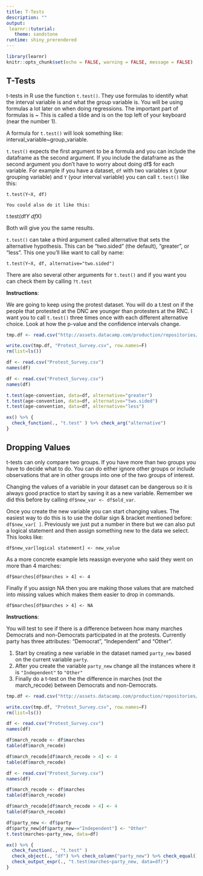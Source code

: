 ```yaml
---
title: T-Tests
description: ""
output:
 learnr::tutorial:
   theme: sandstone
runtime: shiny_prerendered
---
```



```r
library(learnr)
knitr::opts_chunk$set(echo = FALSE, warning = FALSE, message = FALSE)
```
## T-Tests

t-tests in R use the function `t.test()`. They use formulas to identify what the interval variable is and what the group variable is. You will be using formulas a lot later on when doing regressions. The important part of formulas is ~ This is called a tilde and is on the top left of your keyboard (near the number 1). 

A formula for `t.test()` will look something like: interval_variable~group_variable. 

`t.test()` expects the first argument to be a formula and you can include the dataframe as the second argument. If you include the dataframe as the second argument you don't have to worry about doing df$ for each variable. For example if you have a dataset, `df` with two variables `X` (your grouping variable) and `Y` (your interval variable) you can call `t.test()` like this: 

```
t.test(Y~X, df) 

You could also do it like this:

```
t.test(df$Y~df$X)

Both will give you the same results.   

`t.test()` can take a third argument called alternative that sets the alternative hypothesis. This can be "two.sided" (the default), "greater", or "less". This one you'll like want to call by name:

```
t.test(Y~X, df, alternative="two.sided")
```

There are also several other arguments for `t.test()` and if you want you can check them by calling `?t.test`

**Instructions**:

We are going to keep using the protest dataset. You will do a t.test on if the people that protested at the DNC are younger than protesters at the RNC. I want you to call `t.test()` three times once with each different alternative choice. Look at how the p-value and the confidence intervals change.


```r
tmp.df <- read.csv("http://assets.datacamp.com/production/repositories/3406/datasets/41ae7a219de8ed396ebf3d49e6561a03fe27541a/protest_survey.csv")

write.csv(tmp.df, "Protest_Survey.csv", row.names=F)
rm(list=ls())
```

```r
df <- read.csv("Protest_Survey.csv")
names(df) 
```

```r
df <- read.csv("Protest_Survey.csv")
names(df) 

t.test(age~convention, data=df, alternative="greater")
t.test(age~convention, data=df, alternative="two.sided")
t.test(age~convention, data=df, alternative="less")
```

```r
ex() %>% {
  check_function(., "t.test" ) %>% check_arg("alternative")
}
```

## Dropping Values

t-tests can only compare two groups. If you have more than two groups you have to decide what to do. You can do either ignore other groups or include observations that are in other groups into one of the two groups of interest. 

Changing the values of a variable in your dataset can be dangerous so it is always good practice to start by saving it as a new variable. Remember we did this before by calling `df$new_var <- df$old_var`. 

Once you create the new variable you can start changing values. The easiest way to do this is to use the dollar sign & bracket mentioned before: `df$new_var[ ]`. Previously we just put a number in there but we can also put a logical statement and then assign something new to the data we select. This looks like:

```
df$new_var[logical statement] <- new_value 
```

As a more concrete example lets reassign everyone who said they went on more than 4 marches:

```
df$marches[df$marches > 4] <- 4
```

Finally if you assign NA then you are making those values that are matched into missing values which makes them easier to drop in commands.

```
df$marches[df$marches > 4] <- NA
```

**Instructions**:

You will test to see if there is a difference between how many marches Democrats and non-Democrats participated in at the protests. Currently party has three attributes: "Democrat", "Independent" and "Other". 

1. Start by creating a new variable in the dataset named `party_new` based on the current variable `party`. 
2. After you create the variable `party_new` change all the instances where it is `"Independent"` to `"Other"`
3. Finally do a t-test on the the difference in marches (not the march_recode) between Democrats and non-Democrats.


```r
tmp.df <- read.csv("http://assets.datacamp.com/production/repositories/3406/datasets/41ae7a219de8ed396ebf3d49e6561a03fe27541a/protest_survey.csv")

write.csv(tmp.df, "Protest_Survey.csv", row.names=F)
rm(list=ls())
```

```r
df <- read.csv("Protest_Survey.csv")
names(df) 

df$march_recode <- df$marches
table(df$march_recode)

df$march_recode[df$march_recode > 4] <- 4
table(df$march_recode)
```

```r
df <- read.csv("Protest_Survey.csv")
names(df) 

df$march_recode <- df$marches
table(df$march_recode)

df$march_recode[df$march_recode > 4] <- 4
table(df$march_recode)

df$party_new <- df$party
df$party_new[df$party_new=="Independent"] <- "Other"
t.test(marches~party_new, data=df)
```

```r
ex() %>% {
  check_function(., "t.test" )
  check_object(., "df") %>% check_column("party_new") %>% check_equal()
  check_output_expr(., "t.test(marches~party_new, data=df)")
}
```
